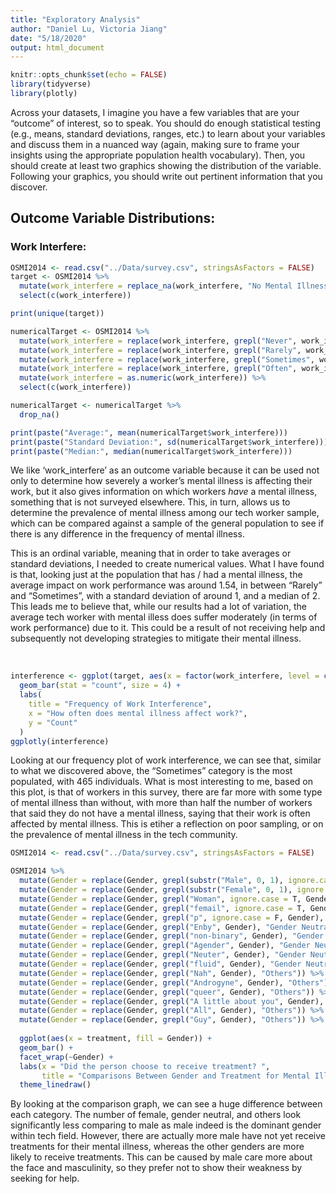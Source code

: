 ```yaml
---
title: "Exploratory Analysis"
author: "Daniel Lu, Victoria Jiang"
date: "5/18/2020"
output: html_document
---
```


```r
knitr::opts_chunk$set(echo = FALSE)
library(tidyverse)
library(plotly)
```

Across your datasets, I imagine you have a few variables that are your "outcome" of interest, so to speak. You should do enough statistical testing (e.g., means, standard deviations, ranges, etc.) to learn about your variables and discuss them in a nuanced way (again, making sure to frame your insights using the appropriate population health vocabulary). Then, you should create at least two graphics showing the distribution of the variable.  Following your graphics, you should write out pertinent information that you discover. 

## Outcome Variable Distributions:

### Work Interfere:
```r
OSMI2014 <- read.csv("../Data/survey.csv", stringsAsFactors = FALSE)
target <- OSMI2014 %>% 
  mutate(work_interfere = replace_na(work_interfere, "No Mental Illness")) %>% 
  select(c(work_interfere))

print(unique(target))

numericalTarget <- OSMI2014 %>% 
  mutate(work_interfere = replace(work_interfere, grepl("Never", work_interfere), 0)) %>% 
  mutate(work_interfere = replace(work_interfere, grepl("Rarely", work_interfere), 1)) %>% 
  mutate(work_interfere = replace(work_interfere, grepl("Sometimes", work_interfere), 2)) %>% 
  mutate(work_interfere = replace(work_interfere, grepl("Often", work_interfere), 3)) %>% 
  mutate(work_interfere = as.numeric(work_interfere)) %>% 
  select(c(work_interfere))

numericalTarget <- numericalTarget %>%
  drop_na()

print(paste("Average:", mean(numericalTarget$work_interfere)))
print(paste("Standard Deviation:", sd(numericalTarget$work_interfere)))
print(paste("Median:", median(numericalTarget$work_interfere)))

```

We like 'work_interfere' as an outcome variable because it can be used not only to determine how severely a worker's mental illness is affecting their work, but it also gives information on which workers *have* a mental illness, something that is not surveyed elsewhere. This, in turn, allows us to determine the prevalence of mental illness among our tech worker sample, which can be compared against a sample of the general population to see if there is any difference in the frequency of mental illness.

This is an ordinal variable, meaning that in order to take averages or standard deviations, I needed to create numerical values. What I have found is that, looking just at the population that has / had a mental illness, the average impact on work performance was around 1.54, in between "Rarely" and "Sometimes", with a standard deviation of around 1, and a median of 2. This leads me to believe that, while our results had a lot of variation, the average tech worker with mental illess does suffer moderately (in terms of work performance) due to it. This could be a result of not receiving help and subsequently not developing strategies to mitigate their mental illness. 

<p>&nbsp;</p>

```r
interference <- ggplot(target, aes(x = factor(work_interfere, level = c('No Mental Illness', 'Never', 'Rarely', 'Sometimes', 'Often')))) +
  geom_bar(stat = "count", size = 4) + 
  labs(
    title = "Frequency of Work Interference",
    x = "How often does mental illness affect work?",
    y = "Count"
  )
ggplotly(interference)
```

Looking at our frequency plot of work interference, we can see that, similar to what we discovered above, the "Sometimes" category is the most populated, with 465 individuals. What is most interesting to me, based on this plot, is that of workers in this survey, there are far more with some type of mental illness than without, with more than half the number of workers that said they do not have a mental illness, saying that their work is often affected by mental illness. This is etiher a reflection on poor sampling, or on the prevalence of mental illness in the tech community. 


```r
OSMI2014 <- read.csv("../Data/survey.csv", stringsAsFactors = FALSE)

OSMI2014 %>%
  mutate(Gender = replace(Gender, grepl(substr("Male", 0, 1), ignore.case = T, Gender), "Male")) %>%
  mutate(Gender = replace(Gender, grepl(substr("Female", 0, 1), ignore.case = T, Gender), "Female")) %>%
  mutate(Gender = replace(Gender, grepl("Woman", ignore.case = T, Gender), "Female")) %>%
  mutate(Gender = replace(Gender, grepl("femail", ignore.case = T, Gender), "Female")) %>%
  mutate(Gender = replace(Gender, grepl("p", ignore.case = F, Gender), "Gender Neutral")) %>%
  mutate(Gender = replace(Gender, grepl("Enby", Gender), "Gender Neutral")) %>%
  mutate(Gender = replace(Gender, grepl("non-binary", Gender), "Gender Neutral")) %>%
  mutate(Gender = replace(Gender, grepl("Agender", Gender), "Gender Neutral")) %>%
  mutate(Gender = replace(Gender, grepl("Neuter", Gender), "Gender Neutral")) %>%
  mutate(Gender = replace(Gender, grepl("fluid", Gender), "Gender Neutral")) %>%
  mutate(Gender = replace(Gender, grepl("Nah", Gender), "Others")) %>%
  mutate(Gender = replace(Gender, grepl("Androgyne", Gender), "Others")) %>%
  mutate(Gender = replace(Gender, grepl("queer", Gender), "Others")) %>%
  mutate(Gender = replace(Gender, grepl("A little about you", Gender), "Others")) %>%
  mutate(Gender = replace(Gender, grepl("All", Gender), "Others")) %>%
  mutate(Gender = replace(Gender, grepl("Guy", Gender), "Others")) %>%
  
  ggplot(aes(x = treatment, fill = Gender)) +
  geom_bar() +
  facet_wrap(~Gender) +
  labs(x = "Did the person choose to receive treatment? ",
       title = "Comparisons Between Gender and Treatment for Mental Illness") +
  theme_linedraw()
```

By looking at the comparison graph, we can see a huge difference between each category. The number of female, gender neutral, and others look significantly less comparing to male as male indeed is the dominant gender within tech field. However, there are actually more male have not yet receive treatments for their mental illness, whereas the other genders are more likely to receive treatments. This can be caused by male care more about the face and masculinity, so they prefer not to show their weakness by seeking for help. 


